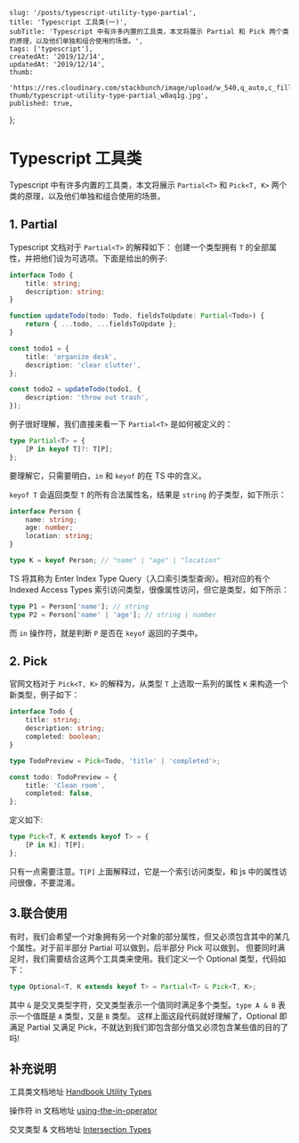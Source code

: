 
    slug: '/posts/typescript-utility-type-partial',
    title: 'Typescript 工具类(一)',
    subTitle: 'Typescript 中有许多内置的工具类，本文将展示 Partial 和 Pick 两个类的原理，以及他们单独和组合使用的场景。',
    tags: ['typescript'],
    createdAt: '2019/12/14',
    updatedAt: '2019/12/14',
    thumb:
        'https://res.cloudinary.com/stackbunch/image/upload/w_540,q_auto,c_fill/v1576499685/blog-thumb/typescript-utility-type-partial_w0aq1g.jpg',
    published: true,
};


# Typescript 工具类

Typescript 中有许多内置的工具类，本文将展示 `Partial<T>` 和 `Pick<T, K>` 两个类的原理，以及他们单独和组合使用的场景。

## 1. Partial

Typescript 文档对于 `Partial<T>` 的解释如下： 创建一个类型拥有 `T` 的全部属性，并把他们设为可选项。下面是给出的例子:

```typescript
interface Todo {
    title: string;
    description: string;
}

function updateTodo(todo: Todo, fieldsToUpdate: Partial<Todo>) {
    return { ...todo, ...fieldsToUpdate };
}

const todo1 = {
    title: 'organize desk',
    description: 'clear clutter',
};

const todo2 = updateTodo(todo1, {
    description: 'throw out trash',
});
```

例子很好理解，我们直接来看一下 `Partial<T>` 是如何被定义的：

```typescript
type Partial<T> = {
    [P in keyof T]?: T[P];
};
```

要理解它，只需要明白，`in` 和 `keyof` 的在 TS 中的含义。

`keyof T` 会返回类型 `T` 的所有合法属性名，结果是 `string` 的子类型，如下所示：

```typescript
interface Person {
    name: string;
    age: number;
    location: string;
}

type K = keyof Person; // "name" | "age" | "location"
```

TS 将其称为 Enter Index Type Query（入口索引类型查询）。相对应的有个 Indexed Access Types 索引访问类型，很像属性访问，但它是类型，如下所示：

```typescript
type P1 = Person['name']; // string
type P2 = Person['name' | 'age']; // string | number
```

而 `in` 操作符，就是判断 `P` 是否在 `keyof` 返回的子类中。

## 2. Pick

官网文档对于 `Pick<T, K>` 的解释为，从类型 `T` 上选取一系列的属性 `K` 来构造一个新类型，例子如下：

```typescript
interface Todo {
    title: string;
    description: string;
    completed: boolean;
}

type TodoPreview = Pick<Todo, 'title' | 'completed'>;

const todo: TodoPreview = {
    title: 'Clean room',
    completed: false,
};
```

定义如下:

```typescript
type Pick<T, K extends keyof T> = {
    [P in K]: T[P];
};
```

只有一点需要注意。`T[P]` 上面解释过，它是一个索引访问类型，和 js 中的属性访问很像，不要混淆。

## 3.联合使用

有时，我们会希望一个对象拥有另一个对象的部分属性，但又必须包含其中的某几个属性。对于前半部分 Partial 可以做到，后半部分 Pick 可以做到，
但要同时满足时，我们需要结合这两个工具类来使用。我们定义一个 Optional 类型，代码如下：

```typescript
type Optional<T, K extends keyof T> = Partial<T> & Pick<T, K>;
```

其中 `&` 是交叉类型字符，交叉类型表示一个值同时满足多个类型。`type A & B` 表示一个值既是 `A` 类型，又是 `B` 类型。
这样上面这段代码就好理解了，Optional 即满足 Partial 又满足 Pick，不就达到我们即包含部分值又必须包含某些值的目的了吗!

## 补充说明

工具类文档地址 [Handbook Utility Types](https://www.typescriptlang.org/docs/handbook/utility-types.html)

操作符 in 文档地址 [using-the-in-operator](http://www.typescriptlang.org/docs/handbook/advanced-types.html#using-the-in-operator)

交叉类型 & 文档地址 [Intersection Types](http://www.typescriptlang.org/docs/handbook/advanced-types.html#intersection-types)
